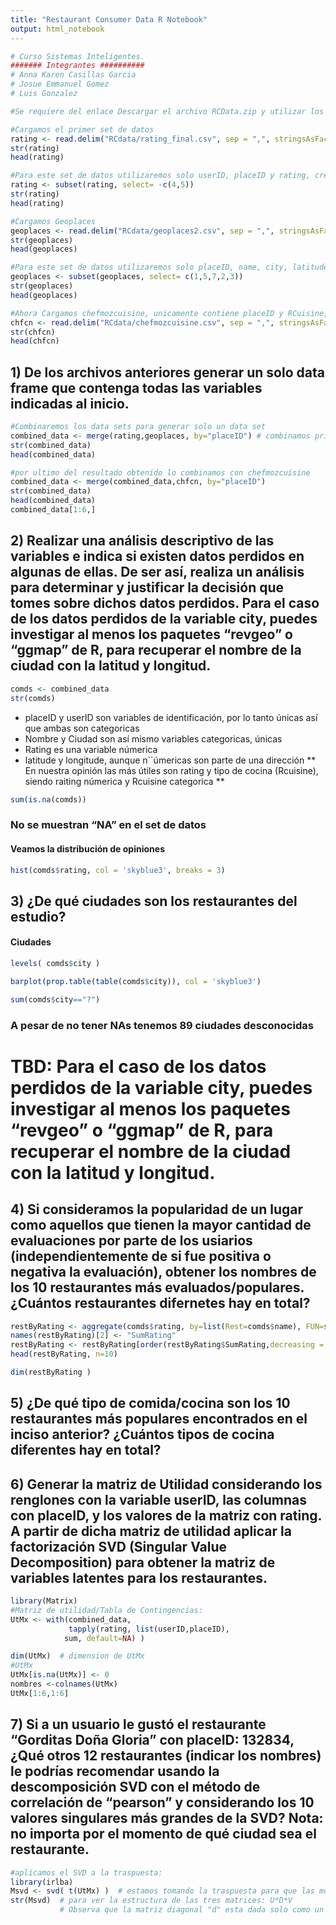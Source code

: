 ```yaml
---
title: "Restaurant Consumer Data R Notebook"
output: html_notebook
---
```

```r
# Curso Sistemas Inteligentes.
####### Integrantes ##########
# Anna Karen Casillas Garcia
# Josue Emmanuel Gomez 
# Luis Gonzalez

#Se requiere del enlace Descargar el archivo RCData.zip y utilizar los siguientes archivos: rating_final.csv, geoplaces2.csv, chefmozcuisine.csv https://archive.ics.uci.edu/ml/datasets/Restaurant+%26+consumer+data
```


```r
#Cargamos el primer set de datos
rating <- read.delim("RCdata/rating_final.csv", sep = ",", stringsAsFactors = TRUE, header=TRUE)
str(rating)
head(rating)
```


```r
#Para este set de datos utilizaremos solo userID, placeID y rating, creando un subset
rating <- subset(rating, select= -c(4,5))
str(rating)
head(rating)
```


```r
#Cargamos Geoplaces
geoplaces <- read.delim("RCdata/geoplaces2.csv", sep = ",", stringsAsFactors = TRUE, header=TRUE)
str(geoplaces)
head(geoplaces)
```


```r
#Para este set de datos utilizaremos solo placeID, name, city, latitude y longitude, creando un subset
geoplaces <- subset(geoplaces, select= c(1,5,7,2,3))
str(geoplaces)
head(geoplaces)
```

```r
#Ahora Cargamos chefmozcuisine, unicamente contiene placeID y RCuisine, que son los datos que utilizaremos por lo que no eliminaremos ninguna columna
chfcn <- read.delim("RCdata/chefmozcuisine.csv", sep = ",", stringsAsFactors = TRUE, header=TRUE)
str(chfcn)
head(chfcn)
```
## 1) De los archivos anteriores generar un solo data frame que contenga todas las variables indicadas al inicio.

```r
#Combinaremos los data sets para generar solo un data set
combined_data <- merge(rating,geoplaces, by="placeID") # combinamos primero rating y geoplaces
str(combined_data)
head(combined_data)
```


```r
#por ultimo del resultado obtenido lo combinamos con chefmozcuisine
combined_data <- merge(combined_data,chfcn, by="placeID") 
str(combined_data)
head(combined_data)
combined_data[1:6,]
```
## 2) Realizar una análisis descriptivo de las variables e indica si existen datos perdidos en algunas de ellas. De ser así, realiza un análisis para determinar y justificar la decisión que tomes sobre dichos datos perdidos. Para el caso de los datos perdidos de la variable city, puedes investigar al menos los paquetes “revgeo” o “ggmap” de R, para recuperar el nombre de la ciudad con la latitud y longitud.

```r
comds <- combined_data
str(comds)
```
* placeID y userID son variables de identificación, por lo tanto únicas así que ambas son categoricas
* Nombre y Ciudad son así mismo variables categoricas, únicas
* Rating es una variable númerica
* latitude y longitude, aunque n´´úmericas son parte de una dirección
** En nuestra opinión las más útiles son rating y tipo de cocina (Rcuisine), siendo raiting númerica y Rcuisine categorica **


```r
sum(is.na(comds))
```
### No se muestran "NA" en el set de datos

#### Veamos la distribución de opiniones

```r
hist(comds$rating, col = 'skyblue3', breaks = 3)
```

## 3) ¿De qué ciudades son los restaurantes del estudio?
#### Ciudades
```r
levels( comds$city )
```

```r
barplot(prop.table(table(comds$city)), col = 'skyblue3')
```
```r
sum(comds$city=="?")
```
### A pesar de no tener NAs tenemos 89 ciudades desconocidas

# TBD: Para el caso de los datos perdidos de la variable city, puedes investigar al menos los paquetes “revgeo” o “ggmap” de R, para recuperar el nombre de la ciudad con la latitud y longitud.


## 4) Si consideramos la popularidad de un lugar como aquellos que tienen la mayor cantidad de evaluaciones por parte de los usiarios (independientemente de si fue positiva o negativa la evaluación), obtener los nombres de los 10 restaurantes más evaluados/populares. ¿Cuántos restaurantes difernetes hay en total?

```r
restByRating <- aggregate(comds$rating, by=list(Rest=comds$name), FUN=sum)[order(comds$rating),]
names(restByRating)[2] <- "SumRating"
restByRating <- restByRating[order(restByRating$SumRating,decreasing = TRUE),]
head(restByRating, n=10)

```

```r
dim(restByRating )
```


## 5) ¿De qué tipo de comida/cocina son los 10 restaurantes más populares encontrados en el inciso anterior? ¿Cuántos tipos de cocina diferentes hay en total?



## 6) Generar la matriz de Utilidad considerando los renglones con la variable userID, las columnas con placeID, y los valores de la matriz con rating. A partir de dicha matriz de utilidad aplicar la factorización SVD (Singular Value Decomposition) para obtener la matriz de variables latentes para los restaurantes.

```r
library(Matrix)
#Matriz de utilidad/Tabla de Contingencias:    
UtMx <- with(combined_data, 
             tapply(rating, list(userID,placeID), 
            sum, default=NA) )

dim(UtMx)  # dimension de UtMx
#UtMx
UtMx[is.na(UtMx)] <- 0
nombres <-colnames(UtMx)
UtMx[1:6,1:6]
```

## 7) Si a un usuario le gustó el restaurante “Gorditas Doña Gloria” con placeID: 132834, ¿Qué otros 12 restaurantes (indicar los nombres) le podrías recomendar usando la descomposición SVD con el método de correlación de “pearson” y considerando los 10 valores singulares más grandes de la SVD? Nota: no importa por el momento de qué ciudad sea el restaurante.
```r
#aplicamos el SVD a la traspuesta:
library(irlba)
Msvd <- svd( t(UtMx) )  # estamos tomando la traspuesta para que las movies queden en los renglones:
str(Msvd)  # para ver la estructura de las tres matrices: U*D*V
           # Observa que la matriz diagonal "d" esta dada solo como un vector unidimensional.
```

